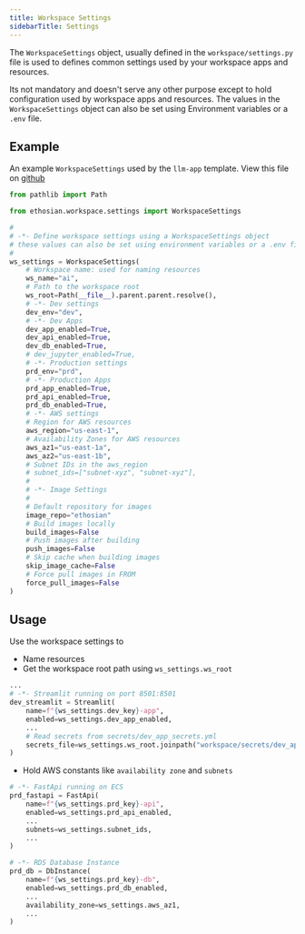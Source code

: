 ```yaml
---
title: Workspace Settings
sidebarTitle: Settings
---
```


The `WorkspaceSettings` object, usually defined in the `workspace/settings.py` file is used to defines common settings used by your workspace apps and resources.

Its not mandatory and doesn't serve any other purpose except to hold configuration used by workspace apps and resources. The values in the `WorkspaceSettings` object can also be set using Environment variables or a `.env` file.

## Example

An example `WorkspaceSettings` used by the `llm-app` template. View this file on [github](https://github.com/ethosianhq/llm-app/blob/main/workspace/settings.py)

```python workspace/settings.py
from pathlib import Path

from ethosian.workspace.settings import WorkspaceSettings

#
# -*- Define workspace settings using a WorkspaceSettings object
# these values can also be set using environment variables or a .env file
#
ws_settings = WorkspaceSettings(
    # Workspace name: used for naming resources
    ws_name="ai",
    # Path to the workspace root
    ws_root=Path(__file__).parent.parent.resolve(),
    # -*- Dev settings
    dev_env="dev",
    # -*- Dev Apps
    dev_app_enabled=True,
    dev_api_enabled=True,
    dev_db_enabled=True,
    # dev_jupyter_enabled=True,
    # -*- Production settings
    prd_env="prd",
    # -*- Production Apps
    prd_app_enabled=True,
    prd_api_enabled=True,
    prd_db_enabled=True,
    # -*- AWS settings
    # Region for AWS resources
    aws_region="us-east-1",
    # Availability Zones for AWS resources
    aws_az1="us-east-1a",
    aws_az2="us-east-1b",
    # Subnet IDs in the aws_region
    # subnet_ids=["subnet-xyz", "subnet-xyz"],
    #
    # -*- Image Settings
    #
    # Default repository for images
    image_repo="ethosian"
    # Build images locally
    build_images=False
    # Push images after building
    push_images=False
    # Skip cache when building images
    skip_image_cache=False
    # Force pull images in FROM
    force_pull_images=False
)
```

## Usage

Use the workspace settings to

- Name resources
- Get the workspace root path using `ws_settings.ws_root`

```python dev_resources.py
...
# -*- Streamlit running on port 8501:8501
dev_streamlit = Streamlit(
    name=f"{ws_settings.dev_key}-app",
    enabled=ws_settings.dev_app_enabled,
    ...
    # Read secrets from secrets/dev_app_secrets.yml
    secrets_file=ws_settings.ws_root.joinpath("workspace/secrets/dev_app_secrets.yml")
)
```

- Hold AWS constants like `availability zone` and `subnets`

```python prd_resources.py
# -*- FastApi running on ECS
prd_fastapi = FastApi(
    name=f"{ws_settings.prd_key}-api",
    enabled=ws_settings.prd_api_enabled,
    ...
    subnets=ws_settings.subnet_ids,
    ...
)

# -*- RDS Database Instance
prd_db = DbInstance(
    name=f"{ws_settings.prd_key}-db",
    enabled=ws_settings.prd_db_enabled,
    ...
    availability_zone=ws_settings.aws_az1,
    ...
)
```
